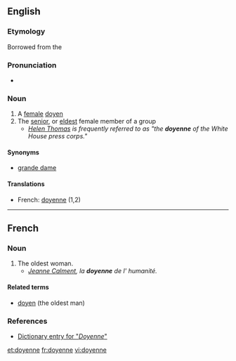 ==English==

===Etymology===
Borrowed from the {{etyl|fr}}

===Pronunciation===
* {{rhymes|ɛn}}

===Noun===
{{en-noun}}

# A [[female]] [[doyen]]
# The [[senior]], or [[eldest]] female member of a group
#* ''[[w:Helen Thomas|Helen Thomas]] is frequently referred to as "the '''doyenne''' of the White House press corps."''

====Synonyms====
* [[grande dame]]

====Translations====
* French: [[doyenne]] {{f}} (1,2)

----

==French==

===Noun===
{{fr-noun|f}}

# The oldest woman.
#* ''[[w:Jeanne Calment|Jeanne Calment]], la '''doyenne''' de l' humanité.''

====Related terms====
* [[doyen]] (the oldest man)

===References===
* [http://www.bartleby.com/61/19/D0371900.html Dictionary entry for "''Doyenne''"]

[[et:doyenne]]
[[fr:doyenne]]
[[vi:doyenne]]